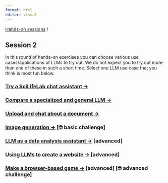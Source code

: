 ```yaml
---
format: html
editor: visual
---
```


[Hands-on sessions](index.html) /

## Session 2

In this round of hands-on exercises you can choose various use cases/applications of LLMs to try out. We do not expect you to try out more than one of these in such a short time. Select one LLM use case that you think is most fun below.

### [Try a SciLifeLab chat assistant -\>](assistant.html)

### [Compare a specialized and general LLM -\>](specialized_vs_general.html)

### [Upload and chat about a document -\>](document.html)

### [Image generation -\>](images.html) \[🤓 basic challenge\]

### [LLM as a data analysis assistant -\>](data_analysis.html) \[advanced\]

### [Using LLMs to create a website -\>](website.html) \[advanced\]

### [Make a browser-based game -\>](browser_game.html) \[advanced\] \[🤓 advanced challenge\]
